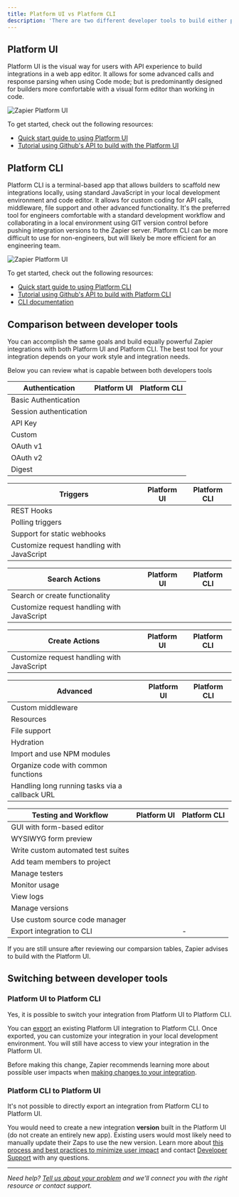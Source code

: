 ```yaml
---
title: Platform UI vs Platform CLI
description: 'There are two different developer tools to build either private or public integrations with on the Zapier Developer Platform: Platform UI or Platform CLI.'
---
```


## Platform UI

Platform UI is the visual way for users with API experience to build integrations in a web app editor. It allows for some advanced calls and response parsing when using Code mode; but is predominantly designed for builders more comfortable with a visual form editor than working in code.

<Frame>
  <img src="/images/a8c009d1109749b44052922f2a6ec9bc.png" alt="Zapier Platform UI"/>
</Frame>

To get started, check out the following resources:

*   [Quick start guide to using Platform UI](/platform/quickstart/ui-tutorial)
*   [Tutorial using Github's API to build with the Platform UI](https://community.zapier.com/featured-articles-65/zapier-platform-ui-a-complete-guide-on-how-to-integrate-with-github-26298#post108889)

## Platform CLI

Platform CLI is a terminal-based app that allows builders to scaffold new integrations locally, using standard JavaScript in your local development environment and code editor. It allows for custom coding for API calls, middleware, file support and other advanced functionality. It's the preferred tool for engineers comfortable with a standard development workflow and collaborating in a local environment using GIT version control before pushing integration versions to the Zapier server. Platform CLI can be more difficult to use for non-engineers, but will likely be more efficient for an engineering team.
<Frame>
  <img src="/images/27d28a5fdd0c878d7558b4abd4f106ec.png" alt="Zapier Platform UI"/>
</Frame>

To get started, check out the following resources:

*   [Quick start guide to using Platform CLI](/platform/quickstart/cli-tutorial)
*   [Tutorial using Github's API to build with Platform CLI](https://developer.zapier.com/cli-guide/introduction)
*   [CLI documentation](https://github.com/zapier/zapier-platform/blob/main/packages/cli/README.md)

## Comparison between developer tools

You can accomplish the same goals and build equally powerful Zapier integrations with both Platform UI and Platform CLI. The best tool for your integration depends on your work style and integration needs.

Below you can review what is capable between both developers tools

| Authentication | Platform UI | Platform CLI |
| --- | --- | --- |
| Basic Authentication | <Icon icon="check"/>   | <Icon icon="check"/>   |
| Session authentication | <Icon icon="check"/>   | <Icon icon="check"/>   |
| API Key | <Icon icon="check"/>   | <Icon icon="check"/>   |
| Custom | <Icon icon="check"/>   | <Icon icon="check"/>   |
| OAuth v1 |     | <Icon icon="check"/>   |
| OAuth v2 | <Icon icon="check"/>   | <Icon icon="check"/>   |
| Digest | <Icon icon="check"/>   | <Icon icon="check"/>   |

| Triggers | Platform UI | Platform CLI |
| --- | --- | --- |
| REST Hooks | <Icon icon="check"/>   | <Icon icon="check"/>   |
| Polling triggers | <Icon icon="check"/>   | <Icon icon="check"/>   |
| Support for static webhooks |     |     |
| Customize request handling with JavaScript | <Icon icon="check"/>   | <Icon icon="check"/>   |

| Search Actions | Platform UI | Platform CLI |
| --- | --- | --- |
| Search or create functionality | <Icon icon="check"/>   | <Icon icon="check"/>   |
| Customize request handling with JavaScript | <Icon icon="check"/>   | <Icon icon="check"/>   |

| Create Actions | Platform UI | Platform CLI |
| --- | --- | --- |
| Customize request handling with JavaScript | <Icon icon="check"/>   | <Icon icon="check"/>   |

| Advanced | Platform UI | Platform CLI |
| --- | --- | --- |
| Custom middleware |     | <Icon icon="check"/>   |
| Resources |     | <Icon icon="check"/>   |
| File support |     | <Icon icon="check"/>   |
| Hydration |     | <Icon icon="check"/>   |
| Import and use NPM modules |     | <Icon icon="check"/>   |
| Organize code with common functions |     | <Icon icon="check"/>   |
| Handling long running tasks via a callback URL |     | <Icon icon="check"/>   |

| Testing and Workflow | Platform UI | Platform CLI |
| --- | --- | --- |
| GUI with form-based editor | <Icon icon="check"/>   |     |
| WYSIWYG form preview | <Icon icon="check"/>   |     |
| Write custom automated test suites |     | <Icon icon="check"/>   |
| Add team members to project | <Icon icon="check"/>   | <Icon icon="check"/>   |
| Manage testers | <Icon icon="check"/>   | <Icon icon="check"/>   |
| Monitor usage | <Icon icon="check"/>   | <Icon icon="check"/>   |
| View logs | <Icon icon="check"/>   | <Icon icon="check"/>   |
| Manage versions | <Icon icon="check"/>   | <Icon icon="check"/>   |
| Use custom source code manager |     | <Icon icon="check"/>   |
| Export integration to CLI | <Icon icon="check"/>   | \-  |

If you are still unsure after reviewing our comparsion tables, Zapier advises to build with the Platform UI.

## Switching between developer tools

### Platform UI to Platform CLI

Yes, it is possible to switch your integration from Platform UI to Platform CLI.

You can [export](/platform/manage/export-cli) an existing Platform UI integration to Platform CLI. Once exported, you can customize your integration in your local development environment. You will still have access to view your integration in the Platform UI.

Before making this change, Zapier recommends learning more about possible user impacts when [making changes to your integration](/platform/manage/planning-changes).

### Platform CLI to Platform UI

It's not possible to directly export an integration from Platform CLI to Platform UI.

You would need to create a new integration **version** built in the Platform UI (do not create an entirely new app). Existing users would most likely need to manually update their Zaps to use the new version. Learn more about [this process and best practices to minimize user impact](/platform/manage/export-ui) and contact [Developer Support](https://developer.zapier.com/contact) with any questions.

- - -

_Need help? [Tell us about your problem](https://developer.zapier.com/contact) and we'll connect you with the right resource or contact support._
